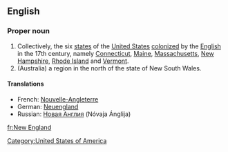 ==English==

===Proper noun===
{{en-proper noun}}
# Collectively, the six [[state]]s of the [[United States]] [[colonize]]d by the [[English]] in the 17th century, namely [[Connecticut]], [[Maine]], [[Massachusetts]], [[New Hampshire]], [[Rhode Island]] and [[Vermont]].
# (Australia) a region in the north of the state of New South Wales.

====Translations====

*French: [[Nouvelle-Angleterre]] {{f}}
*German: [[Neuengland]]
*Russian:  [[Новая Англия]] (Nóvaja Ánglija) {{f}}

[[Category:United States of America]]

[[fr:New England]]